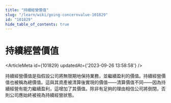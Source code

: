 ```yaml
---
title: "持續經營價值"
slug: "/learn/wiki/going-concernvalue-101829"
id: "101829"
hide_table_of_contents: true
---
```



# 持續經營價值

<ArticleMeta id={101829} updatedAt={'2023-09-26 13:58:58'} />
<div className='border-solid border-b border-t-0 my-4 border-[var(--ifm-color-gray-300)]' />

持續經營價值是指假設公司將無限期地保持業務，並繼續盈利的價值。持續經營價值也被稱為總價值。這與其資產被清算後實現的價值——清算價值不同——因為持續經營有能力繼續盈利，這增加了其價值。除非有足夠的理由相信公司將倒閉，否則公司應始終被視為持續經營狀態。
